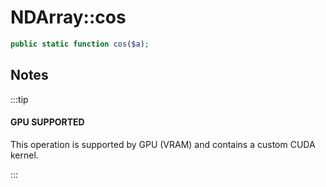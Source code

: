 
# NDArray::cos

```php
public static function cos($a);
```

## Notes

:::tip

#### GPU SUPPORTED
This operation is supported by GPU (VRAM) and contains a custom CUDA kernel.

:::
